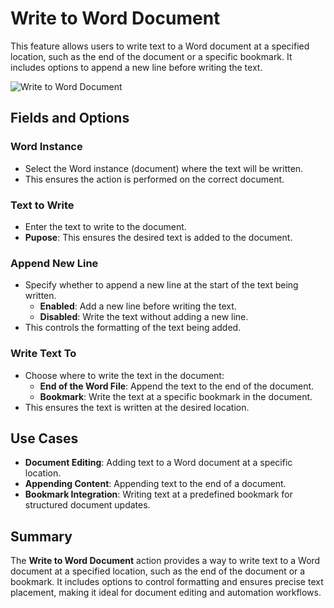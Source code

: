 # Write to Word Document  

This feature allows users to write text to a Word document at a specified location, such as the end of the document or a specific bookmark. It includes options to append a new line before writing the text.  

![Write to Word Document](../../../assets/word/write-to-word-document.png)  

## Fields and Options  

### Word Instance
- Select the Word instance (document) where the text will be written.  
- This ensures the action is performed on the correct document.  

### Text to Write
- Enter the text to write to the document.  
- **Pupose**: This ensures the desired text is added to the document.  

### Append New Line
- Specify whether to append a new line at the start of the text being written.  
  - **Enabled**: Add a new line before writing the text.  
  - **Disabled**: Write the text without adding a new line.  
- This controls the formatting of the text being added.  

### Write Text To
- Choose where to write the text in the document:  
  - **End of the Word File**: Append the text to the end of the document.  
  - **Bookmark**: Write the text at a specific bookmark in the document.  
- This ensures the text is written at the desired location.  

## Use Cases
- **Document Editing**: Adding text to a Word document at a specific location.  
- **Appending Content**: Appending text to the end of a document.  
- **Bookmark Integration**: Writing text at a predefined bookmark for structured document updates.  

## Summary
The **Write to Word Document** action provides a way to write text to a Word document at a specified location, such as the end of the document or a bookmark. It includes options to control formatting and ensures precise text placement, making it ideal for document editing and automation workflows.